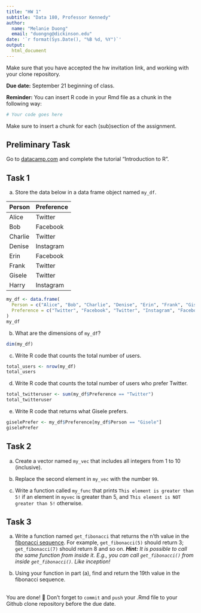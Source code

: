 ```yaml
---
title: "HW 1"
subtitle: "Data 180, Professor Kennedy"
author: 
  name: "Melanie Duong"
  email: "duongng@dickinson.edu"
date: '`r format(Sys.Date(), "%B %d, %Y")`'
output: 
  html_document
---
```

Make sure that you have accepted the hw invitation link, and working with your clone repository.

**Due date:** September 21 beginning of class.

**Reminder:** You can insert R code in your Rmd file as a chunk in the following way:
```r
# Your code goes here
```
Make sure to insert a chunk for each (sub)section of the assignment.

## Preliminary Task
Go to [datacamp.com](https://datacamp.com) and complete the tutorial "Introduction to R".


## Task 1
a) Store the data below in a data frame object named `my_df`.


|Person | Preference|
|:------|:----------|
|Alice | Twitter |
| Bob | Facebook |
| Charlie | Twitter |
| Denise | Instagram |
| Erin | Facebook |
| Frank | Twitter |
| Gisele | Twitter |
| Harry | Instagram |
```r
my_df <- data.frame(
  Person = c("Alice", "Bob", "Charlie", "Denise", "Erin", "Frank", "Gisele", "Harry"),
  Preference = c("Twitter", "Facebook", "Twitter", "Instagram", "Facebook", "Twitter", "Twitter", "Instagram")
)
my_df
```


b) What are the dimensions of `my_df`?
```r
dim(my_df)
```


c) Write R code that counts the total number of users.
```r
total_users <- nrow(my_df)
total_users
```

d) Write R code that counts the total number of users who prefer Twitter.
```r
total_twitteruser <- sum(my_df$Preference == "Twitter")
total_twitteruser
```

e) Write R code that returns what Gisele prefers.
```r
giselePrefer <- my_df$Preference[my_df$Person == "Gisele"]
giselePrefer
```

## Task 2
a) Create a vector named `my_vec` that includes all integers from 1 to 10 (inclusive).

b) Replace the second element in `my_vec` with the number `99`.

c) Write a function called `my_func` that prints `This element is greater than 5!` if an element in `myvec` is greater than 5, and `This element is NOT greater than 5!` otherwise.

## Task 3
a. Write a function named `get_fibonacci` that returns the n'th value in the [fibonacci sequence](https://www.mathsisfun.com/numbers/fibonacci-sequence.html). For example, `get_fibonacci(5)` should return 3; `get_fibonacci(7)` should return 8 and so on. ***Hint:** It is possible to call the same function from inside it. E.g., you can call `get_fibonacci()` from inside `get_fibonacci()`. Like inception!*

b. Using your function in part (a), find and return the 19th value in the fibonacci sequence.


<br>
You are done! 🏁 Don't forget to `commit` and `push` your .Rmd file to your Github clone repository before the due date.
<br>


